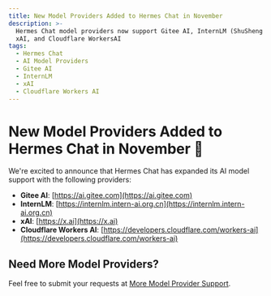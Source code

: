 ```yaml
---
title: New Model Providers Added to Hermes Chat in November
description: >-
  Hermes Chat model providers now support Gitee AI, InternLM (ShuSheng PuYu),
  xAI, and Cloudflare WorkersAI
tags:
  - Hermes Chat
  - AI Model Providers
  - Gitee AI
  - InternLM
  - xAI
  - Cloudflare Workers AI
---
```


# New Model Providers Added to Hermes Chat in November 🎉

We're excited to announce that Hermes Chat has expanded its AI model support with the following providers:

- **Gitee AI**: [https://ai.gitee.com](https://ai.gitee.com)
- **InternLM**: [https://internlm.intern-ai.org.cn](https://internlm.intern-ai.org.cn)
- **xAI**: [https://x.ai](https://x.ai)
- **Cloudflare Workers AI**: [https://developers.cloudflare.com/workers-ai](https://developers.cloudflare.com/workers-ai)

## Need More Model Providers?

Feel free to submit your requests at [More Model Provider Support](https://github.com/hermeslabs/hermes-chat/discussions/6157).
